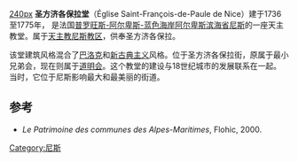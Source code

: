 [[文件:Église_Saint-François-de-Paule_P1010236.JPG|240px]]
'''圣方济各保拉堂'''（Église Saint-François-de-Paule de Nice）建于1736至1775年， 是法国[[普罗旺斯-阿尔卑斯-蓝色海岸|普罗旺斯-阿尔卑斯-蓝色海岸]][[阿尔卑斯滨海省|阿尔卑斯滨海省]][[尼斯|尼斯]]的一座天主教堂。属于[[天主教尼斯教区|天主教尼斯教区]]，供奉圣方济各保拉。

该堂建筑风格混合了[[巴洛克|巴洛克]]和[[新古典主义|新古典主义]]风格。位于圣方济各保拉街，原属于最小兄弟会，现在则属于[[道明会|道明会]]。这个教堂的建设与18世纪城市的发展联系在一起。当时，它位于尼斯影响最大和最美丽的街道。

== 参考 ==
* ''Le Patrimoine des communes des Alpes-Maritimes'', Flohic, 2000.
[[Category:尼斯|Category:尼斯]]